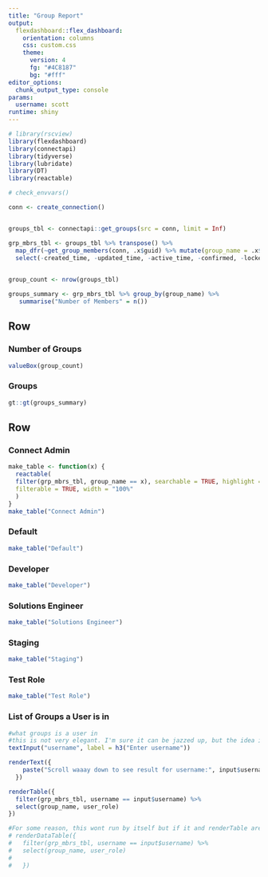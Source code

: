 ```yaml
---
title: "Group Report"
output:
  flexdashboard::flex_dashboard:
    orientation: columns
    css: custom.css
    theme:
      version: 4
      fg: "#4C8187"
      bg: "#fff"
editor_options: 
  chunk_output_type: console
params:
  username: scott
runtime: shiny
---
```


```r
# library(rscview)
library(flexdashboard)
library(connectapi)
library(tidyverse)
library(lubridate)
library(DT)
library(reactable)
```

```r
# check_envvars()
```

```r
conn <- create_connection()


groups_tbl <- connectapi::get_groups(src = conn, limit = Inf)

grp_mbrs_tbl <- groups_tbl %>% transpose() %>% 
  map_dfr(~get_group_members(conn, .x$guid) %>% mutate(group_name = .x$name)) %>% 
  select(-created_time, -updated_time, -active_time, -confirmed, -locked, -guid)
  

```


```r
group_count <- nrow(groups_tbl)
```

```r
groups_summary <- grp_mbrs_tbl %>% group_by(group_name) %>% 
   summarise("Number of Members" = n()) 
```


Row 
-----------------------------------------------------------------------

### Number of Groups

```r
valueBox(group_count)
```

### Groups

```r
gt::gt(groups_summary)
```


Row{.tabset .tabset-fade}
-------------------------------------
   
### Connect Admin
```r
make_table <- function(x) {
  reactable(
  filter(grp_mbrs_tbl, group_name == x), searchable = TRUE, highlight = TRUE,
  filterable = TRUE, width = "100%"
  )
}
make_table("Connect Admin")

```

### Default
```r
make_table("Default")
```

### Developer
```r

make_table("Developer")
```

### Solutions Engineer
```r
make_table("Solutions Engineer")
```

### Staging 
```r
make_table("Staging")
```

### Test Role
```r
make_table("Test Role")
```

### List of Groups a User is in  
```r
#what groups is a user in
#this is not very elegant. I'm sure it can be jazzed up, but the idea is have an interactive means of finding groups a person is in
textInput("username", label = h3("Enter username"))

renderText({ 
    paste("Scroll waaay down to see result for username:", input$username)
  })

renderTable({
  filter(grp_mbrs_tbl, username == input$username) %>%
  select(group_name, user_role)
})

#For some reason, this wont run by itself but if it and renderTable are active, both will run. 
# renderDataTable({
#   filter(grp_mbrs_tbl, username == input$username) %>%
#   select(group_name, user_role)
#   
#   })

```

